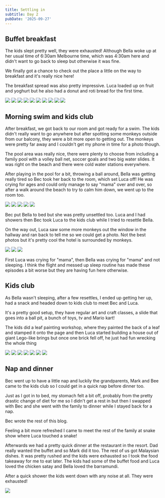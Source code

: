 ```yaml
---
title: Settling in
subtitle: Day 2
pubDate: '2025-09-27'
---
```



## Buffet breakfast

The kids slept pretty well, they were exhausted! Although Bella woke up at her usual time of 6:30am Melbourne time, which was 4:30am here and didn't want to go back to sleep but otherwise it was fine.

We finally got a chance to check out the place a little on the way to breakfast and it's really nice here!

The breakfast spread was also pretty impressive. Luca loaded up on fruit and yoghurt but he also had a donut and roti bread for the first time.

<Grid>
  <Img src="2025-malaysia/wsdje7yrh6hkiisc0aij.jpg" />

  <Img src="2025-malaysia/qjdszcvomv22ksrua9cf.jpg" />

  <Img src="2025-malaysia/adc6u05lzwhl0yxp1pw0.jpg" />

  <Img src="2025-malaysia/ir72vxabpzf4cb0blvic.jpg" />

  <Img src="2025-malaysia/wbgxjfldnchedbiqtvyb.jpg" />

  <Img src="2025-malaysia/goraz07jjfnmdqxsl8rb.jpg" />

  <Img src="2025-malaysia/eisbejaqzjsmvs0r2a3c.jpg" />

  <Img src="2025-malaysia/pk3dvujz6mo375hloakz.jpg" />

  <Img src="2025-malaysia/efkaxvxdsmhfuqvsdw5s.jpg" />

  <Img src="2025-malaysia/xvuhqgpajez9mtatlodr.jpg" />
</Grid>

## Morning swim and kids club

After breakfast, we got back to our room and got ready for a swim. The kids didn't really want to go anywhere but after spotting some monkeys outside from our balcony, they were a bit more open to getting out. The monkeys were pretty far away and I couldn't get my phone in time for a photo though.

The pool area was really nice, there were plenty to choose from including a family pool with a volley ball net, soccer goals and two big water slides. It was right on the beach and there were cold water stations everywhere.

After playing in the pool for a bit, throwing a ball around, Bella was getting really tired so Bec took her back to the room, which set Luca off! He was crying for ages and could only manage to say "mama" over and over, so after a walk around the beach to try to calm him down, we went up to the room too.

<Grid>
  <Img src="2025-malaysia/xcjhoorccingpuhi5h96.jpg" />

  <Img src="2025-malaysia/qdyqpaquyeqbn7l5mopy.jpg" />

  <Img src="2025-malaysia/vscigchh21wvjzrfkavz.jpg" />

  <Img src="2025-malaysia/iy7kbxfkzldliycbwrph.jpg" />

  <Img src="2025-malaysia/s0rxujud97hmeemfoq7t.jpg" />
</Grid>

Bec put Bella to bed but she was pretty unsettled too. Luca and I had showers then Bec took Luca to the kids club while I tried to resettle Bella.

On the way out, Luca saw some more monkeys out the window in the hallway and ran back to tell me so we could get a photo. Not the best photos but it's pretty cool the hotel is surrounded by monkeys.

<Grid>
  <Img src="2025-malaysia/l5kdlqchs91rscjd33ob.jpg" />

  <Img src="2025-malaysia/ecuyfwgwmqywnl4eapdj.jpg" />

  <Img src="2025-malaysia/ifhl8ka0ng6gj6plctp8.jpg" />
</Grid>

First Luca was crying for "mama", then Bella was crying for "mama" and not sleeping. I think the flight and messed up sleep routine has made these episodes a bit worse but they are having fun here otherwise.

## Kids club

As Bella wasn't sleeping, after a few resettles, I ended up getting her up, had a snack and headed down to kids club to meet Bec and Luca.

It's a pretty good setup, they have regular art and craft classes, a slide that goes into a ball pit, a bunch of toys, tv and Mario kart!

The kids did a leaf painting workshop, where they painted the back of a leaf and stamped it onto the page and then Luca started building a house out of giant Lego-like brings but once one brick fell off, he just had fun wrecking the whole thing

<Grid>
  <Img src="2025-malaysia/munakjasqfuijbqq6pqq.jpg" />

  <Img src="2025-malaysia/srwhf8sldbbelrr2spfl.jpg" />

  <Img src="2025-malaysia/ynkchdjybem2eoo6rqt0.jpg" />

  <Img src="2025-malaysia/nvrlzhstnxpf8haspq5m.jpg" />

  <Img src="2025-malaysia/qc6m9tmfxlglazaujsn9.jpg" />

  <Img src="2025-malaysia/w1bnyjv7vlu1qekj1sxj.jpg" />

  <Img src="2025-malaysia/shb3nzjxhlxqfyyzqoe9.jpg" />
</Grid>

## Nap and dinner

Bec went up to have a little nap and luckily the grandparents, Mark and Bee came to the kids club so I could get in a quick nap before dinner too.

Just as I got in to bed, my stomach felt a bit off, probably from the pretty drastic change of diet for me so I didn't get a rest in but then I swapped with Bec and she went with the family to dinner while I stayed back for a nap.

Bec wrote the rest of this blog.

Feeling a bit more refreshed I came to meet the rest of the family at snake show where Luca touched a snake!

Afterwards we had a pretty quick dinner at the restaurant in the resort. Dad really wanted the buffet and so Mark did it too. The rest of us got Malaysian dishes. It was pretty rushed and the kids were exhausted so I took the food takeaway for me to eat later. The kids had some of the buffet food and Luca loved the chicken satay and Bella loved the barramundi.

After a quick shower the kids went down with any noise at all. They were exhausted!

<Img originalAspectRatio src="2025-malaysia/j8n0c8rcs9zeqeq5w1xc.jpg" />
